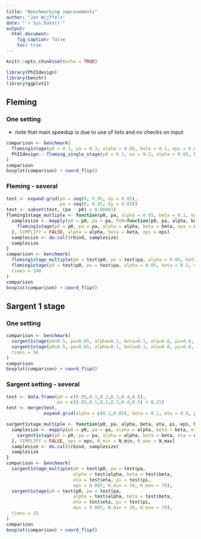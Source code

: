 ```yaml
---
title: "Benchmarking improvements"
author: "Jan Wijffels"
date: "`r Sys.Date()`"
output:
  html_document:
    fig_caption: false
    toc: true
---
```


```r
knitr::opts_chunk$set(echo = TRUE)
```

```r
library(PhIIdesign)
library(benchr)
library(ggplot2)
```

## Fleming

### One setting

- note that main speedup is due to use of lists and no checks on input

```r
comparison <- benchmark(
  fleming1stage(p0 = 0.1, pa = 0.3, alpha = 0.05, beta = 0.1, eps = 0.00001),
  PhIIdesign:::fleming_single_stage(p0 = 0.1, pa = 0.3, alpha = 0.05, beta = 0.1, eps = 0.00001)
)
comparison
boxplot(comparison) + coord_flip()
```

### Fleming - several

```r
test <- expand.grid(p0 = seq(0, 0.95, by = 0.05),
                    pa = seq(0, 0.95, by = 0.05))
test <- subset(test, (pa - p0) > 0.00001)
fleming1stage_multiple <- function(p0, pa, alpha = 0.05, beta = 0.1, eps = 0.00001){
  samplesize <- mapply(p0 = p0, pa = pa, FUN=function(p0, pa, alpha, beta, eps){
    fleming1stage(p0 = p0, pa = pa, alpha = alpha, beta = beta, eps = eps)
  }, SIMPLIFY = FALSE, alpha = alpha, beta = beta, eps = eps)
  samplesize <- do.call(rbind, samplesize)
  samplesize
}
comparison <- benchmark(
  fleming1stage_multiple(p0 = test$p0, pa = test$pa, alpha = 0.05, beta = 0.1, eps = 0.00001),
  fleming1stage(p0 = test$p0, pa = test$pa, alpha = 0.05, beta = 0.1, eps = 0.00001),
  times = 100
)
comparison
boxplot(comparison) + coord_flip()
```


## Sargent 1 stage

### One setting

```r
comparison <- benchmark(
  sargent1stage(p0=0.5, pa=0.65, alpha=0.1, beta=0.1, eta=0.8, pi=0.8, eps = 0.005, N_min=0, N_max=200, rcpp=FALSE),
  sargent1stage(p0=0.5, pa=0.65, alpha=0.1, beta=0.1, eta=0.8, pi=0.8, eps = 0.005, N_min=0, N_max=200, rcpp=TRUE),
  times = 50
)
comparison
boxplot(comparison) + coord_flip()
```

### Sargent setting - several

```r
test <- data.frame(p0 = c(0.05,0.1,0.2,0.3,0.4,0.5),
                   pa = c(0.05,0.1,0.2,0.3,0.4,0.5) + 0.15)
test <- merge(test,
              expand.grid(alpha = c(0.1,0.05), beta = 0.1, eta = 0.8, pi = 0.8))

sargent1stage_multiple <- function(p0, pa, alpha, beta, eta, pi, eps, N_min, N_max){
  samplesize <- mapply(p0 = p0, pa = pa, alpha = alpha, beta = beta, eta = eta, pi = pi, FUN=function(p0, pa, alpha, beta, eta, pi, eps, N_min, N_max){
    sargent1stage(p0 = p0, pa = pa, alpha = alpha, beta = beta, eta = eta, pi = pi, eps = eps, N_min = N_min, N_max = N_max, rcpp = FALSE)
  }, SIMPLIFY = FALSE, eps = eps, N_min = N_min, N_max = N_max)
  samplesize <- do.call(rbind, samplesize)
  samplesize
}
comparison <- benchmark(
  sargent1stage_multiple(p0 = test$p0, pa = test$pa,
                         alpha = test$alpha, beta = test$beta,
                         eta = test$eta, pi = test$pi,
                         eps = 0.005, N_min = 20, N_max = 70),
  sargent1stage(p0 = test$p0, pa = test$pa,
                         alpha = test$alpha, beta = test$beta,
                         eta = test$eta, pi = test$pi,
                         eps = 0.005, N_min = 20, N_max = 70),
  times = 25
)
comparison
boxplot(comparison) + coord_flip()
```

